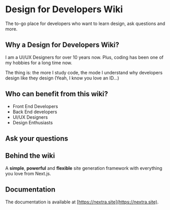 # Design for Developers Wiki

The to-go place for developers who want to learn design, ask questions and more.

## Why a Design for Developers Wiki?

I am a UI/UX Designers for over 10 years now. Plus, coding has been one of my hobbies for a long time now.

The thing is: the more I study code, the mode I understand why developers design like they design (Yeah, I know you love an ID...)

## Who can benefit from this wiki?

- Front End Developers
- Back End developers
- UI/UX Designers
- Design Enthusiasts

## Ask your questions

## Behind the wiki

A **simple**, **powerful** and **flexible** site generation framework with everything you love from Next.js.

## Documentation

The documentation is available at [https://nextra.site](https://nextra.site).
